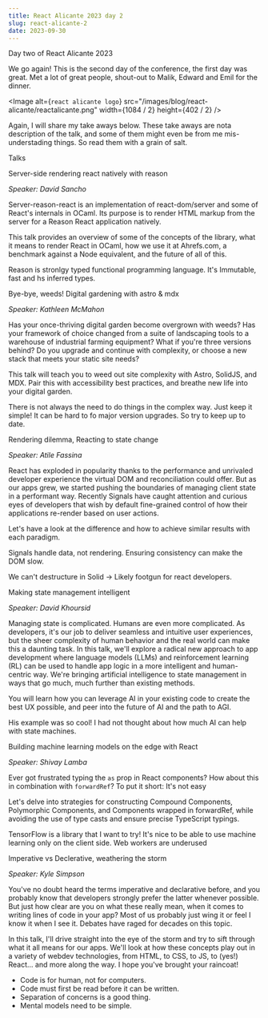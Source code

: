 ```yaml
---
title: React Alicante 2023 day 2
slug: react-alicante-2
date: 2023-09-30
---
```


Day two of React Alicante 2023

We go again!
This is the second day of the conference, the first day was great. Met a lot of great people, shout-out to Malik, Edward and Emil for the dinner.

<Image
  alt={`react alicante logo`}
  src="/images/blog/react-alicante/reactalicante.png"
  width={1084 / 2}
  height={402 / 2}
/>

Again, I will share my take aways below. These take aways are nota description of the talk, and some of them might even be from me mis-understading things.
So read them with a grain of salt.

Talks

Server-side rendering react natively with reason

_Speaker: David Sancho_

Server-reason-react is an implementation of react-dom/server and some of React's internals in OCaml. Its purpose is to render HTML markup from the server for a Reason React application natively.

This talk provides an overview of some of the concepts of the library, what it means to render React in OCaml, how we use it at Ahrefs.com, a benchmark against a Node equivalent, and the future of all of this.

Reason is stronlgy typed functional programming language.
It's Immutable, fast and hs inferred types.

Bye-bye, weeds! Digital gardening with astro & mdx

_Speaker: Kathleen McMahon_

Has your once-thriving digital garden become overgrown with weeds? Has your framework of choice changed from a suite of landscaping tools to a warehouse of industrial farming equipment? What if you're three versions behind? Do you upgrade and continue with complexity, or choose a new stack that meets your static site needs?

This talk will teach you to weed out site complexity with Astro, SolidJS, and MDX. Pair this with accessibility best practices, and breathe new life into your digital garden.

There is not always the need to do things in the complex way. Just keep it simple!
It can be hard to fo major version upgrades. So try to keep up to date.

Rendering dilemma, Reacting to state change

_Speaker: Atile Fassina_

React has exploded in popularity thanks to the performance and unrivaled developer experience the virtual DOM and reconciliation could offer. But as our apps grew, we started pushing the boundaries of managing client state in a performant way. Recently Signals have caught attention and curious eyes of developers that wish by default fine-grained control of how their applications re-render based on user actions.

Let's have a look at the difference and how to achieve similar results with each paradigm.

Signals handle data, not rendering.
Ensuring consistency can make the DOM slow.

We can't destructure in Solid -> Likely footgun for react developers.

Making state management intelligent

_Speaker: David Khoursid_

Managing state is complicated. Humans are even more complicated. As developers, it's our job to deliver seamless and intuitive user experiences, but the sheer complexity of human behavior and the real world can make this a daunting task. In this talk, we'll explore a radical new approach to app development where language models (LLMs) and reinforcement learning (RL) can be used to handle app logic in a more intelligent and human-centric way. We're bringing artificial intelligence to state management in ways that go much, much further than existing methods.

You will learn how you can leverage AI in your existing code to create the best UX possible, and peer into the future of AI and the path to AGI.

His example was so cool! I had not thought about how much AI can help with state machines.

Building machine learning models on the edge with React

_Speaker: Shivay Lamba_

Ever got frustrated typing the `as` prop in React components? How about this in combination with `forwardRef`? To put it short: It's not easy

Let's delve into strategies for constructing Compound Components, Polymorphic Components, and Components wrapped in forwardRef, while avoiding the use of type casts and ensure precise TypeScript typings.

TensorFlow is a library that I want to try!
It's nice to be able to use machine learning only on the client side.
Web workers are underused

Imperative vs Declerative, weathering the storm

_Speaker: Kyle Simpson_

You've no doubt heard the terms imperative and declarative before, and you probably know that developers strongly prefer the latter whenever possible. But just how clear are you on what these really mean, when it comes to writing lines of code in your app? Most of us probably just wing it or feel I know it when I see it. Debates have raged for decades on this topic.

In this talk, I'll drive straight into the eye of the storm and try to sift through what it all means for our apps. We'll look at how these concepts play out in a variety of webdev technologies, from HTML, to CSS, to JS, to (yes!) React... and more along the way. I hope you've brought your raincoat!

- Code is for human, not for computers.
- Code must first be read before it can be written.
- Separation of concerns is a good thing.
- Mental models need to be simple.
